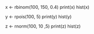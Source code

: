 x <- rbinom(100, 150, 0.4) 
print(x) 
hist(x)

y <- rpois(100, 5)
print(y)
hist(y)

z <- rnorm(100, 10 ,5)
print(z)
hist(z)
